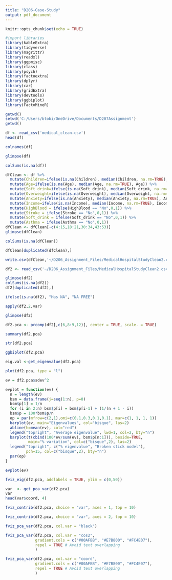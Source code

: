 ```yaml
---
title: "D206-Case-Study"
output: pdf_document
---
```


```r
knitr::opts_chunk$set(echo = TRUE)
```

```r
#import libraries
library(kableExtra)
library(tidyverse)
library(magrittr)
library(readxl)
library(ggpmisc)
library(class)
library(psych)
library(factoextra)
library(dplyr)
library(car)
library(gridExtra)
library(devtools)
library(ggbiplot)
library(FactoMineR)
```

```r
getwd()
setwd('C:/Users/btobi/OneDrive/Documents/D207Assignment')
getwd()
```

```r
df <- read_csv('medical_clean.csv')
head(df)

```

```r
colnames(df)
```
```r
glimpse(df)
```

```r
colSums(is.na(df))
```

```r
dfClean <- df %>%
  mutate(Children=ifelse(is.na(Children), median(Children, na.rm=TRUE), Children)) %>%
  mutate(Age=ifelse(is.na(Age), median(Age, na.rm=TRUE), Age)) %>%
  mutate(Soft_drink=ifelse(is.na(Soft_drink), median(Soft_drink, na.rm=TRUE), Soft_drink)) %>%
  mutate(Overweight=ifelse(is.na(Overweight), median(Overweight, na.rm=TRUE), Overweight)) %>%
  mutate(Anxiety=ifelse(is.na(Anxiety), median(Anxiety, na.rm=TRUE), Anxiety)) %>%
  mutate(Income=ifelse(is.na(Income), median(Income, na.rm=TRUE), Income)) %>%
  mutate(HighBlood = ifelse(HighBlood == "No",0,1)) %>%
  mutate(Stroke = ifelse(Stroke == "No",0,1)) %>%
  mutate(Soft_drink = ifelse(Soft_drink == "No",0,1)) %>%
  mutate(Asthma = ifelse(Asthma == "No",0,1))
dfClean <- dfClean[-c(4:15,18:21,30:34,43:53)]
glimpse(dfClean)
```

```r
colSums(is.na(dfClean))
```

```r
dfClean[duplicated(dfClean),]
```

```r
write.csv(dfClean,'~/D206_Assignment_Files/MedicalHospitalStudyClean2.csv')

df2 <- read_csv('~/D206_Assignment_Files/MedicalHospitalStudyClean2.csv')
```

```r
glimpse(df2)
colSums(is.na(df2))
df2[duplicated(df2),]
```

```r
ifelse(is.na(df2), "Has NA", "NA FREE")
```

```r
apply(df2,2,var)

```
```r
glimpse(df2)
```

```r
df2.pca <- prcomp(df2[,c(6,8:9,12)], center = TRUE, scale. = TRUE)
```

```r
summary(df2.pca)
```

```r
str(df2.pca)
```

```r
ggbiplot(df2.pca)
```

```r
eig.val <-get_eigenvalue(df2.pca)
```

```r
plot(df2.pca, type = "l")
```

```r
ev = df2.pca$sdev^2
```



```r
evplot = function(ev) {
  n = length(ev)
  bsm = data.frame(j=seq(1:n), p=0)
  bsm$p[1] = 1/n
  for (i in 2:n) bsm$p[i] = bsm$p[i-1] + (1/(n + 1 - i))
  bsm$p = 100*bsm$p/n
  op = par(mfrow=c(2,1),omi=c(0.1,0.3,0.1,0.1), mar=c(1, 1, 1, 1))
  barplot(ev, main="Eigenvalues", col="bisque", las=2)
  abline(h=mean(ev), col="red")
  legend("topright", "Average eigenvalue", lwd=1, col=2, bty="n")
  barplot(t(cbind(100*ev/sum(ev), bsm$p[n:1])), beside=TRUE, 
          main="% variation", col=c("bisque",2), las=2)
  legend("topright", c("% eigenvalue", "Broken stick model"), 
         pch=15, col=c("bisque",2), bty="n")
  par(op)
}

evplot(ev)

```

```r
fviz_eig(df2.pca, addlabels = TRUE, ylim = c(0,50))
```

```r
var  <- get_pca_var(df2.pca)
var
head(var$coord, 4)
```

```r
fviz_contrib(df2.pca, choice = "var", axes = 1, top = 10)
```

```r
fviz_contrib(df2.pca, choice = "var", axes = 2, top = 10)
```

```r
fviz_pca_var(df2.pca, col.var = "black")

```

```r
fviz_pca_var(df2.pca, col.var = "cos2",
             gradient.cols = c("#00AFBB", "#E7B800", "#FC4E07"), 
             repel = TRUE # Avoid text overlapping
             )
```

```r
fviz_pca_var(df2.pca, col.var = "coord",
             gradient.cols = c("#00AFBB", "#E7B800", "#FC4E07"), 
             repel = TRUE # Avoid text overlapping
             )
```



